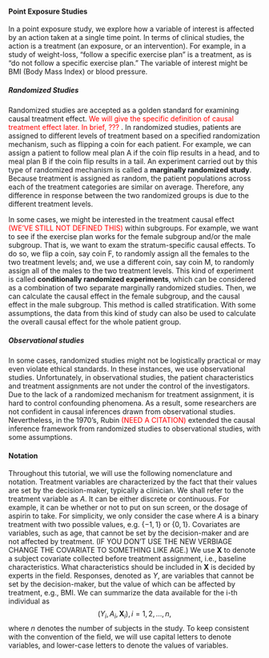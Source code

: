 #### Point Exposure Studies  


In a point exposure study, we explore how a variable of interest is affected by an action taken at a single time point. In terms of clinical studies, the action is a treatment (an exposure, or an intervention). For example, in a study of weight-loss, "follow a specific exercise plan" is a treatment, as is "do not follow a specific exercise plan." The variable of interest might be BMI (Body Mass Index) or blood pressure.

##### Randomized Studies  
Randomized studies are accepted as a golden standard for examining causal treatment effect. <span style="color:red">We will give the specific definition of causal treatment effect later. In brief, ???</span> . In randomized studies, patients are assigned to different levels of treatment based on a specified randomization mechanism, such as flipping a coin for each patient. For example, we can assign a patient to follow meal plan A if the coin flip results in a head, and to meal plan B if the coin flip results in a tail. An experiment carried out by this type of randomized mechanism is called a **marginally randomized study**. Because treatment is assigned as random, the patient populations across each of the treatment categories are similar on average. Therefore, any difference in response between the two randomized groups is due to the different treatment levels.

In some cases, we might be interested in the treatment causal effect <span style="color:red">(WE'VE STILL NOT DEFINED THIS)</span> within subgroups. For example, we want to see if the exercise plan works for the female subgroup and/or the male subgroup. That is, we want to exam the stratum-specific causal effects. To do so, we flip a coin, say coin F, to randomly assign all the females to the two treatment levels; and, we use a different coin, say coin M, to randomly assign all of the males to the two treatment levels. This kind of experiment is called **conditionally randomized experiments**, which can be considered as a combination of two separate marginally randomized studies. Then, we can calculate the causal effect in the female subgroup, and the causal effect in the male subgroup. This method is called stratification. With some assumptions, the data from this kind of study can also be used to calculate the overall causal effect for the whole patient group.

##### Observational studies
In some cases, randomized studies might not be logistically practical or may even violate ethical standards. In these instances, we use observational studies. Unfortunately, in observational studies, the patient characteristics and treatment assignments are not under the control of the investigators. Due to the lack of a randomized mechanism for treatment assignment, it is hard to control confounding phenomena. As a result, some researchers are not confident in causal inferences drawn from observational studies.  Nevertheless, in the 1970's, Rubin <span style="color:red"> (NEED A CITATION) </span>extended the causal inference framework from randomized studies to observational studies, with some assumptions. 

#### Notation

Throughout this tutorial, we will use the following nomenclature and notation. Treatment variables are characterized by the fact that their values are set by the decision-maker, typically a clinician. We shall refer to the treatment variable as $A$. It can be either discrete or continuous. For example, it can be whether or not to put on sun screen, or the dosage of aspirin to take. For simplicity, we only consider the case where $A$ is a binary treatment with two possible values, e.g. $\{-1,1\}$ or $\{0, 1\}$.  Covariates are variables, such as age, that cannot be set by the decision-maker and are not affected by treatment. (IF YOU DON'T USE THE NEW VERBIAGE CHANGE THE COVARIATE TO SOMETHING LIKE AGE.) We use $\boldsymbol{X}$ to denote a subject covariate collected before treatment assignment, i.e., baseline characteristics. What characteristics should be included in $\boldsymbol{X}$ is decided by experts in the field. Responses, denoted as $Y$, are variables that cannot be set by the decision-maker, but the value of which can be affected by treatment, e.g., BMI. We can summarize the data available for the i-th individual as 
$$(Y_i, A_i, \boldsymbol{X}_i), i = 1, 2, \dots, n,$$
where $n$ denotes the number of subjects in the study. To keep consistent with the convention of the field, we will use capital letters to denote variables, and lower-case letters to denote the values of variables. 


